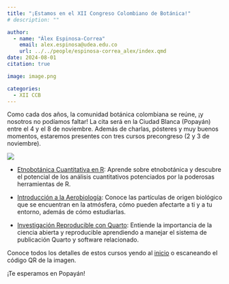 ```yaml
---
title: "¡Estamos en el XII Congreso Colombiano de Botánica!"
# description: ""

author: 
  - name: "Álex Espinosa-Correa"
    email: alex.espinosa@udea.edu.co
    url: ../../people/espinosa-correa_alex/index.qmd
date: 2024-08-01
citation: true

image: image.png

categories:
  - XII CCB
---
```


Como cada dos años, la comunidad botánica colombiana se reúne, ¡y nosotros no podíamos faltar! La cita será en la Ciudad Blanca (Popayán) entre el 4 y el 8 de noviembre. Además de charlas, pósteres y muy buenos momentos, estaremos presentes con tres cursos precongreso (2 y 3 de noviembre).

![](image.png){fig-align="center" fig-alt="Anuncio del XII Congreso Colombiano de Botánica con información sobre cursos precongreso. La imagen tiene el título «¡Nos estamos preparando!» en la parte superior. Luego, se menciona el XII Congreso Colombiano de Botánica que se celebrará en Popayán, Cauca, del 4 al 8 de noviembre de 2024, con el lema «Botánica y biocultura para la sostenibilidad de los territorios». Se destacan tres cursos precongreso: Etnobotánica Cuantitativa en R, Introducción a la Aerobiología e Investigación Reproducible en Quarto. Se incluye un QR para obtener más información y el logo de GEOBOTA en la parte inferior."}

-   [Etnobotánica Cuantitativa en R](https://geobota.github.io/xii-ccb-etnobotanica/):
Aprende sobre etnobotánica y descubre el potencial de los análisis cuantitativos potenciados por la poderosas herramientas de R.

-   [Introducción a la Aerobiología](https://geobota.github.io/xii-ccb-aerobiologia/):
Conoce las partículas de origen biológico que se encuentran en la atmósfera, cómo pueden afectarte a ti y a tu entorno, además de cómo estudiarlas.

-   [Investigación Reproducible con Quarto](https://geobota.github.io/xii-ccb-quarto/):
Entiende la importancia de la ciencia abierta y reproducible aprendiendo a manejar el sistema de publicación Quarto y software relacionado.

Conoce todos los detalles de estos cursos yendo al [inicio](../../index.qmd) o escaneando el código QR de la imagen.

¡Te esperamos en Popayán!
